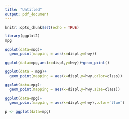 ```yaml
---
title: "Untitled"
output: pdf_document
---
```


```r
knitr::opts_chunk$set(echo = TRUE)
```

```r
library(ggplot2)
mpg

ggplot(data=mpg)+
  geom_point(mapping = aes(x=displ,y=hwy))

ggplot(data=mpg,aes(x=displ,y=hwy))+geom_point()

ggplot(data = mpg)+
  geom_point(mapping = aes(x=displ,y=hwy,color=class))
             
ggplot(data=mpg)+
  geom_point(mapping = aes(x=displ,y=hwy,size=class))

ggplot(data=mpg)+
  geom_point(mapping = aes(x=displ,y=hwy),color="blue")

p <- ggplot(data=mpg)
```